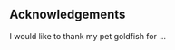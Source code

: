 :::{.unnumbered .unlisted}

# Acknowledgements {-}

I would like to thank my pet goldfish for ...

:::


\pagenumbering{roman}
\setcounter{page}{4}
\markright{\thepage}

\tableofcontents
\newpage


\phantomsection
\addcontentsline{toc}{chapter}{\texorpdfstring{\listtablename \dotfill}{\listtablename}}
\listoftables
\newpage


\phantomsection
\addcontentsline{toc}{chapter}{\texorpdfstring{\listtablename \dotfill}{\listtablename}}
\listoffigures
\newpage





